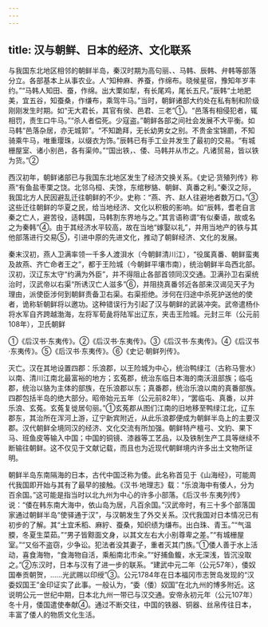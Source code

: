 ```yaml
---
---
---
```

title: 汉与朝鲜、日本的经济、文化联系
---



与我国东北地区相邻的朝鲜半岛，秦汉时期为高句丽、、马韩、辰韩、弁韩等部落分立。各部基本上从事农业。人“知种麻、养蚕，作绵布。晓候星宿，豫知年岁丰约。”“马韩人知田、蚕，作绵。出大栗如犁，有长尾鸡，尾长五尺。”辰韩“土地肥美，宜五谷，知蚕桑，作缣布，乘驾牛马。”当时，朝鲜诸部大约处在私有制和阶级刚刚发生时期。如“无大君长，其官有侯、邑君、三老”①。“邑落有相侵犯者，辄相罚，责生口牛马。”“杀人者偿死。少寇盗。”朝鲜各部之间社会发展不大平衡。如马韩“邑落杂居，亦无城郭”。“不知跪拜，无长幼男女之别。不贵金宝锦罽，不知骑乘牛马，唯重璎珠，以缀衣为饰。”辰韩已有手工业并发生了最初的交易。“有城栅屋室、诸小别邑，各有渠帅。”“国出铁，、倭、马韩并从市之。凡诸贸易，皆以铁为货。”②

西汉初年，朝鲜诸部已与我国东北地区发生了经济交换关系。《史记·货殖列传》称燕“有鱼盐枣栗之饶。北邻乌桓、夫馀，东绾秽貉、朝鲜、真番之利。”秦汉之际，我国北方人民因避乱迁往朝鲜的不少。史称：“燕、齐、赵人往避地者数万口。”③这些迁往朝鲜的华夏之民，给当地经济、文化以积极的影响。如“辰韩，耆老自言秦之亡人，避苦役，适韩国，马韩割东界地与之。”其言语称谓“有似秦语，故或名之为秦韩”④。由于其经济水平较高，故在当地“嫁娶以礼”，并用当地产的铁与其他部落进行交易⑤，引进中原的先进文化，推动了朝鲜经济、文化的发展。

秦末汉初，燕人卫满率领一千多人渡浿水（今朝鲜清川江），“役属真番、朝鲜蛮夷及故燕、齐亡命者王之”，都于王险城（今朝鲜平壤市南），统治朝鲜半岛西北部。汉初，汉辽东太守“约满为外臣”，并不得阻止各部首领同汉交通。卫满孙卫右渠统治时，汉武帝以右渠“所诱汉亡人滋多”⑥，并阻挠真番邻近各部来汉谒见天子为理由，派使臣涉何到朝鲜责备卫右渠。右渠拒绝。涉何在归途中杀死护送他的使者，诡称斩朝鲜将以邀功。这种错误行为引起了汉与朝鲜的武装冲突。武帝遣杨仆将水军自齐跨越渤海，左将军荀彘将陆军出辽东，夹击王险城。元封三年（公元前108年），卫氏朝鲜

①《后汉书·东夷传》。②《后汉书·东夷传》。③《后汉书·东夷传》。④《后汉书·东夷传》。⑤《后汉书·东夷传》。⑥《史记·朝鲜列传》。

灭亡。汉在其地设置四郡：乐浪郡，以王险城为中心，统治鸭绿江（古称马訾水）以南、清川江南北最富裕的地方；玄菟郡，统治东临日本海的南沃沮部族；临屯郡，统治以貉为主体的部族，在乐浪郡以东；真番郡，统治乐浪以南的真番部族。四郡包括半岛的绝大部分。昭帝始元五年（公元前82年），“罢临屯、真番，以并乐浪、玄菟。玄菟复徙居句丽。”①玄菟郡从图们江南的旧地移至鸭绿江北，辽东郡东，其治所在浑河上游，辽宁新宾附近，从此乐浪郡便成为朝鲜半岛上的主要汉郡。汉代朝鲜全境同汉的经济、文化交流有所加强。朝鲜特产檀弓、文豹、果下马、班鱼皮等输入中国；中国的铜镜、漆器等工艺品，以及铁制生产工具等继续不断输往朝鲜。这不仅见于文献记载，而且也为近现代朝鲜境内许多出土文物所证明。

朝鲜半岛东南隔海的日本，古代中国泛称为倭。此名称首见于《山海经》，可能周代我国即开始与其有了最早的接触。《汉书·地理志》载：“乐浪海中有倭人，分为百余国。”这可能是指当时以北九州为中心的许多小部落。《后汉书·东夷列传》说：“倭在韩东南大海中，依山岛为居，凡百余国。”汉武帝时，有三十多个部落国家通过朝鲜半岛“使驿通于汉”，与汉朝发生了外交关系。汉代我国对日本情况已有初步的了解。其“土宜禾稻、麻紵、蚕桑，知织绩为缣布。出白珠、青玉。”“气温腝，冬夏生菜茹。”“男子皆黥面文身，以其文左右大小别尊卑之差。”“有城栅屋室。”“又俗不盗窃，少争讼。犯法者没其妻子，重者灭其门族。”①倭人善于水上活动，喜食海物，“食海物自活，乘船南北市籴。”“好捕鱼鳆，水无深浅，皆沉没取之。”②东汉时，日本与汉有了进一步的联系。“建武中元二年（公元57年），倭奴国奉贡朝贺，……光武赐以印绶”③。公元1784年在日本福冈市志贺岛发现的“汉委奴国王”金印证实了此事。一般认为，“委（倭）奴国”在北九州的博多附近。这说明公元一世纪中期，日本北九州一带已与汉交通。安帝永初元年（公元107年）冬十月，倭国遣使奉献④。通过不断交往，中国的铁器、铜器、丝帛传往日本，丰富了倭人的物质文化生活。